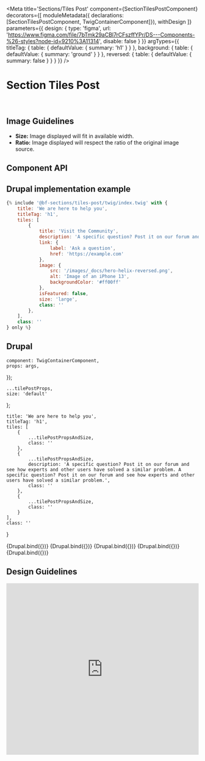 

<Meta
    title='Sections/Tiles Post'
    component={SectionTilesPostComponent}
    decorators={[
        moduleMetadata({ declarations: [SectionTilesPostComponent, TwigContainerComponent]}),
        withDesign
    ]}
    parameters={{
        design: {
            type: 'figma',
            url: 'https://www.figma.com/file/7bTmk29aCBl7rCFszffYPr/DS---Components-%26-styles?node-id=9210%3A11314',
            disable: false
        }
    }}
    argTypes={{
        titleTag: {
            table: { defaultValue: { summary: 'h1' } }
        },
        background: {
            table: { defaultValue: { summary: 'ground' } }
        },
        reversed: {
            table: { defaultValue: { summary: false } }
        }
    }}
/>


# Section Tiles Post

<br/>

## Image Guidelines
- **Size:** Image displayed will fit in available width.
- **Ratio:** Image displayed will respect the ratio of the original image source.


## Component API

<ArgsTable of={SectionTilesPostComponent} />



## Drupal implementation example

```jsx
{% include '@bf-sections/tiles-post/twig/index.twig' with {
    title: 'We are here to help you',
    titleTag: 'h1',
    tiles: [
        {
            title: 'Visit the Community',
            description: 'A specific question? Post it on our forum and see how experts and other users have solved a similar problem.',
            link: {
                label: 'Ask a question',
                href: 'https://example.com'
            },
            image: {
                src: '/images/_docs/hero-helix-reversed.png',
                alt: 'Image of an iPhone 13',
                backgroundColor: '#ff00ff'
            },
            isFeatured: false,
            size: 'large',
            class: ''
        },
    ],
    class: ''
} only %}
```


## Drupal

    component: TwigContainerComponent,
    props: args,
});

    ...tilePostProps,
    size: 'default'
};

    title: 'We are here to help you',
    titleTag: 'h1',
    tiles: [
        {
            ...tilePostPropsAndSize,
            class: ''
        },
        {
            ...tilePostPropsAndSize,
            description: 'A specific question? Post it on our forum and see how experts and other users have solved a similar problem. A specific question? Post it on our forum and see how experts and other users have solved a similar problem.',
            class: ''
        },
        {
            ...tilePostPropsAndSize,
            class: ''
        }
    ],
    class: ''
}

<Canvas withSource='none'>
    <Story
        name='Drupal'
        height='600px'
        args={{
            elementPath: 'sections/tiles-post/_doc/template.drupal',
            ...commonProps
        }}
    >
        {Drupal.bind({})}
    </Story>
</Canvas>

<Canvas withSource='none'>
    <Story
        name='Drupal - With tiles isFeatured'
        height='600px'
        args={{
            elementPath: 'sections/tiles-post/_doc/template.drupal',
            ...commonProps,
            tiles: [
                {
                    ...tilePostPropsAndSize,
                    isFeatured: true,
                    class: ''
                },
                {
                    ...tilePostPropsAndSize,
                    isFeatured: true,
                    class: ''
                },
                {
                    ...tilePostPropsAndSize,
                    isFeatured: true,
                    class: ''
                }
            ]
        }}
    >
        {Drupal.bind({})}
    </Story>
</Canvas>

<Canvas withSource='none'>
    <Story
        name='Drupal - With tile size large'
        height='600px'
        args={{
            elementPath: 'sections/tiles-post/_doc/template.drupal',
            ...commonProps,
            tiles: [
                {
                    ...tilePostPropsAndSize,
                    size: 'large',
                    class: ''
                },
                {
                    ...tilePostPropsAndSize,
                    size: 'large',
                    class: ''
                },
                {
                    ...tilePostPropsAndSize,
                    size: 'large',
                    class: ''
                }
            ]
        }}
    >
        {Drupal.bind({})}
    </Story>
</Canvas>


<Canvas withSource='none'>
    <Story
        name='Drupal - With 2 tiles'
        height='600px'
        args={{
            elementPath: 'sections/tiles-post/_doc/template.drupal',
            ...commonProps,
            tiles: [
                {
                    ...tilePostPropsAndSize,
                    class: ''
                },
                {
                    ...tilePostPropsAndSize,
                    description: 'A specific question? Post it on our forum and see how experts and other users have solved a similar problem. A specific question? Post it on our forum and see how experts and other users have solved a similar problem.',
                    class: ''
                }
            ]
        }}
    >
        {Drupal.bind({})}
    </Story>
</Canvas>

<Canvas withSource='none'>
    <Story
        name='Drupal - Usage example'
        parameters={{ options: { showPanel: false } }}
        height='600px'
        args={{
            elementPath: 'sections/tiles-post/_doc/template.drupal',
            ...commonProps,
            tiles: [
                {
                    ...tilePostPropsAndSize,
                    size: 'large',
                    class: ''
                },
                {
                    ...tilePostPropsAndSize,
                    size: 'large',
                    class: ''
                },
                {
                    ...tilePostPropsAndSize,
                    class: ''
                },
                {
                    ...tilePostPropsAndSize,
                    class: ''
                },
                {
                    ...tilePostPropsAndSize,
                    class: ''
                },
                {
                    ...tilePostPropsAndSize,
                    class: ''
                }
            ]
        }}
    >
        {Drupal.bind({})}
    </Story>
</Canvas>


## Design Guidelines

<iframe width='100%' height='450' src='https://www.figma.com/embed?embed_host=share&url=https%3A%2F%2Fwww.figma.com%2Ffile%2F7bTmk29aCBl7rCFszffYPr%2FDS---Components-%2526-styles%3Fnode-id%3D9210%253A11314' frameBorder='0' allowFullScreen></iframe>
